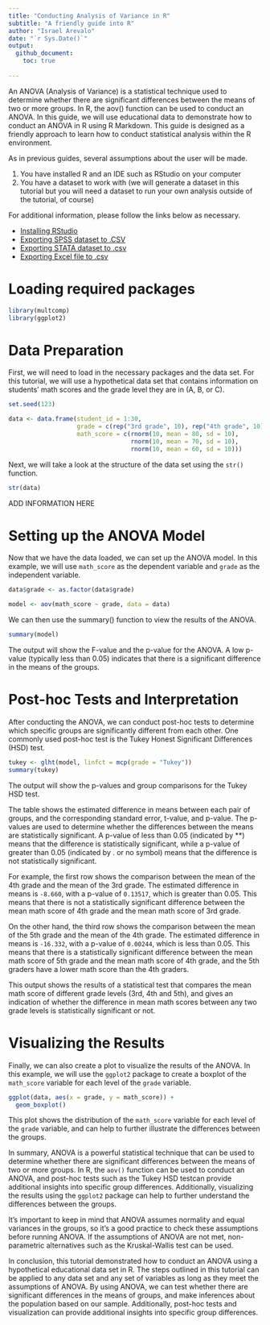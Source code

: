 ```yaml
---
title: "Conducting Analysis of Variance in R"
subtitle: "A friendly guide into R"
author: "Israel Arevalo"
date: "`r Sys.Date()`"
output: 
  github_document:
    toc: true
    
---
```



An ANOVA (Analysis of Variance) is a statistical technique used to determine whether there are significant differences between the means of two or more groups. In R, the aov() function can be used to conduct an ANOVA. In this guide, we will use educational data to demonstrate how to conduct an ANOVA in R using R Markdown. This guide is designed as a friendly approach to learn how to conduct statistical analysis within the R environment.

As in previous guides, several assumptions about the user will be made.

1. You have installed R and an IDE such as RStudio on your computer
2. You have a dataset to work with (we will generate a dataset in this tutorial but you will need a dataset to run your own analysis outside of the tutorial, of course)

For additional information, please follow the links below as necessary.

-   [Installing
    RStudio](https://rstudio-education.github.io/hopr/starting.html)
-   [Exporting SPSS dataset to
    .CSV](https://www.ibm.com/docs/en/spss-statistics/beta?topic=files-exporting-datasets)
-   [Exporting STATA dataset to
    .csv](https://stats.oarc.ucla.edu/stata/faq/how-do-i-export-stata-dta-files-to-comma-separated-files/)
-   [Exporting Excel file to
    .csv](https://support.microsoft.com/en-us/office/import-or-export-text-txt-or-csv-files-5250ac4c-663c-47ce-937b-339e391393ba)

# Loading required packages

```r

library(multcomp)
library(ggplot2)


```


# Data Preparation

First, we will need to load in the necessary packages and the data set. For this tutorial, we will use a hypothetical data set that contains information on students' math scores and the grade level they are in (A, B, or C).

```r
set.seed(123)

data <- data.frame(student_id = 1:30,
                   grade = c(rep("3rd grade", 10), rep("4th grade", 10), rep("5th grade", 10)),
                   math_score = c(rnorm(10, mean = 80, sd = 10),
                                  rnorm(10, mean = 70, sd = 10),
                                  rnorm(10, mean = 60, sd = 10)))

```

Next, we will take a look at the structure of the data set using the `str()` function.


```r

str(data)

```

ADD INFORMATION HERE

# Setting up the ANOVA Model
Now that we have the data loaded, we can set up the ANOVA model. In this example, we will use `math_score` as the dependent variable and `grade` as the independent variable.

```r

data$grade <- as.factor(data$grade)

model <- aov(math_score ~ grade, data = data)

```


We can then use the summary() function to view the results of the ANOVA.

```r

summary(model)

```

The output will show the F-value and the p-value for the ANOVA. A low p-value (typically less than 0.05) indicates that there is a significant difference in the means of the groups.

# Post-hoc Tests and Interpretation

After conducting the ANOVA, we can conduct post-hoc tests to determine which specific groups are significantly different from each other. One commonly used post-hoc test is the Tukey Honest Significant Differences (HSD) test.

```r

tukey <- glht(model, linfct = mcp(grade = "Tukey"))
summary(tukey)

```

The output will show the p-values and group comparisons for the Tukey HSD test.

The table shows the estimated difference in means between each pair of groups, and the corresponding standard error, t-value, and p-value. The p-values are used to determine whether the differences between the means are statistically significant. A p-value of less than 0.05 (indicated by **) means that the difference is statistically significant, while a p-value of greater than 0.05 (indicated by . or no symbol) means that the difference is not statistically significant.

For example, the first row shows the comparison between the mean of the 4th grade and the mean of the 3rd grade. The estimated difference in means is `-8.660`, with a p-value of `0.13517`, which is greater than 0.05. This means that there is not a statistically significant difference between the mean math score of 4th grade and the mean math score of 3rd grade.

On the other hand, the third row shows the comparison between the mean of the 5th grade and the mean of the 4th grade. The estimated difference in means is `-16.332`, with a p-value of `0.00244`, which is less than 0.05. This means that there is a statistically significant difference between the mean math score of 5th grade and the mean math score of 4th grade, and the 5th graders have a lower math score than the 4th graders.

This output shows the results of a statistical test that compares the mean math score of different grade levels (3rd, 4th and 5th), and gives an indication of whether the difference in mean math scores between any two grade levels is statistically significant or not.


# Visualizing the Results

Finally, we can also create a plot to visualize the results of the ANOVA. In this example, we will use the `ggplot2` package to create a boxplot of the `math_score` variable for each level of the `grade` variable.

```r

ggplot(data, aes(x = grade, y = math_score)) + 
  geom_boxplot()

```

This plot shows the distribution of the `math_score` variable for each level of the `grade` variable, and can help to further illustrate the differences between the groups.

In summary, ANOVA is a powerful statistical technique that can be used to determine whether there are significant differences between the means of two or more groups. In R, the `aov()` function can be used to conduct an ANOVA, and post-hoc tests such as the Tukey HSD testcan provide additional insights into specific group differences. Additionally, visualizing the results using the `ggplot2` package can help to further understand the differences between the groups.

It's important to keep in mind that ANOVA assumes normality and equal variances in the groups, so it's a good practice to check these assumptions before running ANOVA. If the assumptions of ANOVA are not met, non-parametric alternatives such as the Kruskal-Wallis test can be used.

In conclusion, this tutorial demonstrated how to conduct an ANOVA using a hypothetical educational data set in R. The steps outlined in this tutorial can be applied to any data set and any set of variables as long as they meet the assumptions of ANOVA. By using ANOVA, we can test whether there are significant differences in the means of groups, and make inferences about the population based on our sample. Additionally, post-hoc tests and visualization can provide additional insights into specific group differences.
